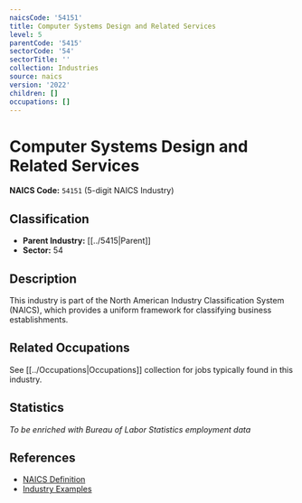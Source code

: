 ```yaml
---
naicsCode: '54151'
title: Computer Systems Design and Related Services
level: 5
parentCode: '5415'
sectorCode: '54'
sectorTitle: ''
collection: Industries
source: naics
version: '2022'
children: []
occupations: []
---
```

# Computer Systems Design and Related Services

**NAICS Code:** `54151` (5-digit NAICS Industry)

## Classification

- **Parent Industry:** [[../5415|Parent]]
- **Sector:** 54

## Description

This industry is part of the North American Industry Classification System (NAICS), which provides a uniform framework for classifying business establishments.

## Related Occupations

See [[../Occupations|Occupations]] collection for jobs typically found in this industry.

## Statistics

*To be enriched with Bureau of Labor Statistics employment data*

## References

- [NAICS Definition](https://www.census.gov/naics/)
- [Industry Examples](https://www.census.gov/naics/2022NAICS/)
